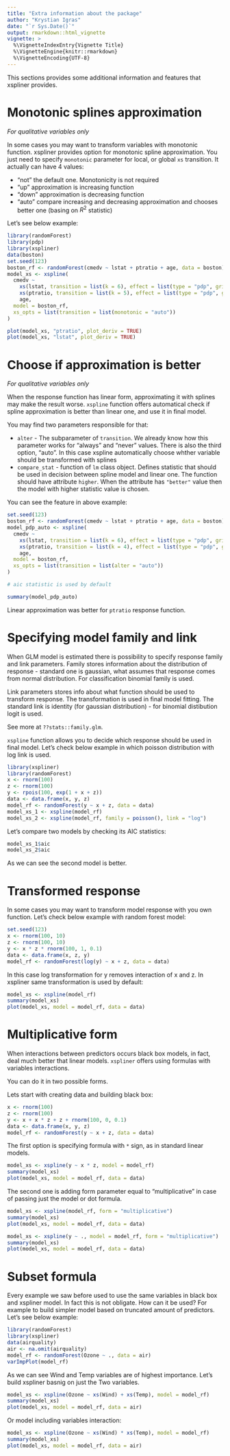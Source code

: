 ```yaml
---
title: "Extra information about the package"
author: "Krystian Igras"
date: "`r Sys.Date()`"
output: rmarkdown::html_vignette
vignette: >
  %\VignetteIndexEntry{Vignette Title}
  %\VignetteEngine{knitr::rmarkdown}
  %\VignetteEncoding{UTF-8}
---
```


This sections provides some additional information and features that xspliner provides.

# Monotonic splines approximation

*For qualitative variables only*

In some cases you may want to transform variables with monotonic function. xspliner provides option for monotonic spline approximation. You just need to specify `monotonic` parameter for local, or global `xs` transition. It actually can have 4 values:

- "not" the default one. Monotonicity is not required
- "up" approximation is increasing function
- "down" approximation is decreasing function
- "auto" compare increasing and decreasing approximation and chooses better one (basing on $R^2$ statistic)

Let's see below example:

```r
library(randomForest)
library(pdp)
library(xspliner)
data(boston)
set.seed(123)
boston_rf <- randomForest(cmedv ~ lstat + ptratio + age, data = boston)
model_xs <- xspline(
  cmedv ~
    xs(lstat, transition = list(k = 6), effect = list(type = "pdp", grid.resolution = 100)) +
    xs(ptratio, transition = list(k = 5), effect = list(type = "pdp", grid.resolution = 100)) +
    age,
  model = boston_rf,
  xs_opts = list(transition = list(monotonic = "auto"))
)

plot(model_xs, "ptratio", plot_deriv = TRUE)
plot(model_xs, "lstat", plot_deriv = TRUE)
```

# Choose if approximation is better

*For qualitative variables only*

When the response function has linear form, approximating it with splines may make the result worse.
`xspline` function offers automatical check if spline approximation is better than linear one, and use it in final model.

You may find two parameters responsible for that:

- `alter` - The subparameter of `transition`. We already know how this parameter works for "always" and "never" values.
There is also the third option, "auto". In this case xspline automatically choose whther variable should be transformed with splines
- `compare_stat` - function of `lm` class object. Defines statistic that should be used in decision between spline model and linear one. The function should have attribute `higher`. When the attribute has `"better"` value then the model with higher statistic value is chosen.

You can see the feature in above example:
```r
set.seed(123)
boston_rf <- randomForest(cmedv ~ lstat + ptratio + age, data = boston)
model_pdp_auto <- xspline(
  cmedv ~
    xs(lstat, transition = list(k = 6), effect = list(type = "pdp", grid.resolution = 60)) +
    xs(ptratio, transition = list(k = 4), effect = list(type = "pdp", grid.resolution = 40)) +
    age,
  model = boston_rf,
  xs_opts = list(transition = list(alter = "auto"))
)

# aic statistic is used by default

summary(model_pdp_auto)
```

Linear approximation was better for `ptratio` response function.

# Specifying model family and link

When GLM model is estimated there is possibility to specify response family and link parameters.
Family stores information about the distribution of response - standard one is gaussian, what assumes that response comes from normal distribution. For classification binomial family is used. 

Link parameters stores info about what function should be used to transform response. The transformation is used in final model fitting. The standard link is identity (for gaussian distribution) - for binomial distibution logit is used.

See more at `??stats::family.glm`.

`xspline` function allows you to decide which response should be used in final model.
Let's check below example in which poisson distribution with log link is used.

  ```r
library(xspliner)
library(randomForest)
x <- rnorm(100)
z <- rnorm(100)
y <- rpois(100, exp(1 + x + z))
data <- data.frame(x, y, z)
model_rf <- randomForest(y ~ x + z, data = data)
model_xs_1 <- xspline(model_rf)
model_xs_2 <- xspline(model_rf, family = poisson(), link = "log")
```

Let's compare two models by checking its AIC statistics:
```r
model_xs_1$aic
model_xs_2$aic
```

As we can see the second model is better.

# Transformed response

In some cases you may want to transform model response with you own function. 
Let's check below example with random forest model:

```r
set.seed(123)
x <- rnorm(100, 10)
z <- rnorm(100, 10)
y <- x * z * rnorm(100, 1, 0.1)
data <- data.frame(x, z, y)
model_rf <- randomForest(log(y) ~ x + z, data = data)
```

In this case log transformation for y removes interaction of x and z. In xspliner same transformation is used by default:
```r
model_xs <- xspline(model_rf)
summary(model_xs)
plot(model_xs, model = model_rf, data = data)
```

# Multiplicative form

When interactions between predictors occurs black box models, in fact, deal much better that linear models.
`xspliner` offers using formulas with variables interactions.

You can do it in two possible forms.

Lets start with creating data and building black box:
```r
x <- rnorm(100)
z <- rnorm(100)
y <- x + x * z + z + rnorm(100, 0, 0.1)
data <- data.frame(x, y, z)
model_rf <- randomForest(y ~ x + z, data = data)
```

The first option is specifying formula with `*` sign, as in standard linear models.

```r
model_xs <- xspline(y ~ x * z, model = model_rf)
summary(model_xs)
plot(model_xs, model = model_rf, data = data)
```

The second one is adding form parameter equal to "multiplicative" in case of passing just the model or dot formula.
```r
model_xs <- xspline(model_rf, form = "multiplicative")
summary(model_xs)
plot(model_xs, model = model_rf, data = data)
```

```r
model_xs <- xspline(y ~ ., model = model_rf, form = "multiplicative")
summary(model_xs)
plot(model_xs, model = model_rf, data = data)
```

# Subset formula

Every example we saw before used to use the same variables in black box and xspliner model. 
In fact this is not obligate. How can it be used? For example to build simpler model based on truncated amount of predictors.
Let's see below example:

```r
library(randomForest)
library(xspliner)
data(airquality)
air <- na.omit(airquality)
model_rf <- randomForest(Ozone ~ ., data = air)
varImpPlot(model_rf)
```

As we can see Wind and Temp variables are of highest importance. Let's build xspliner basnig on just the Two variables.
```r
model_xs <- xspline(Ozone ~ xs(Wind) + xs(Temp), model = model_rf)
summary(model_xs)
plot(model_xs, model = model_rf, data = air)
```

Or model including variables interaction:
```r
model_xs <- xspline(Ozone ~ xs(Wind) * xs(Temp), model = model_rf)
summary(model_xs)
plot(model_xs, model = model_rf, data = air)
```
